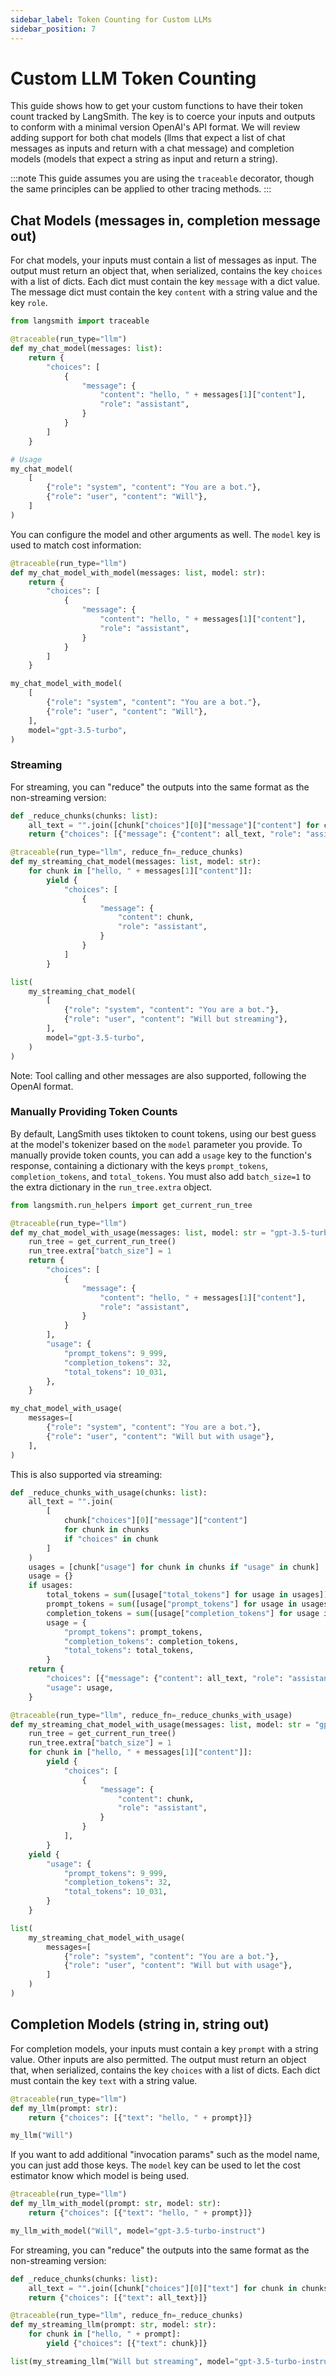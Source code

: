 ```yaml
---
sidebar_label: Token Counting for Custom LLMs
sidebar_position: 7
---
```


# Custom LLM Token Counting

This guide shows how to get your custom functions to have their token count tracked by LangSmith. The key is to coerce your inputs and outputs to conform with a minimal version OpenAI's API format.
We will review adding support for both chat models (llms that expect a list of chat messages as inputs and return with a chat message) and completion models (models that expect a string as input and return a string).

:::note
This guide assumes you are using the `traceable` decorator, though the same principles can be applied to other tracing methods.
:::

## Chat Models (messages in, completion message out)

For chat models, your inputs must contain a list of messages as input. The output must return an object that, when serialized, contains the key `choices` with a list of dicts. Each dict must contain the key `message` with a dict value. The message dict must contain the key `content` with a string value and the key `role`.

```python
from langsmith import traceable

@traceable(run_type="llm")
def my_chat_model(messages: list):
    return {
        "choices": [
            {
                "message": {
                    "content": "hello, " + messages[1]["content"],
                    "role": "assistant",
                }
            }
        ]
    }

# Usage
my_chat_model(
    [
        {"role": "system", "content": "You are a bot."},
        {"role": "user", "content": "Will"},
    ]
)
```

You can configure the model and other arguments as well. The `model` key is used to match cost information:

```python
@traceable(run_type="llm")
def my_chat_model_with_model(messages: list, model: str):
    return {
        "choices": [
            {
                "message": {
                    "content": "hello, " + messages[1]["content"],
                    "role": "assistant",
                }
            }
        ]
    }

my_chat_model_with_model(
    [
        {"role": "system", "content": "You are a bot."},
        {"role": "user", "content": "Will"},
    ],
    model="gpt-3.5-turbo",
)
```

### Streaming

For streaming, you can "reduce" the outputs into the same format as the non-streaming version:

```python
def _reduce_chunks(chunks: list):
    all_text = "".join([chunk["choices"][0]["message"]["content"] for chunk in chunks])
    return {"choices": [{"message": {"content": all_text, "role": "assistant"}}]}

@traceable(run_type="llm", reduce_fn=_reduce_chunks)
def my_streaming_chat_model(messages: list, model: str):
    for chunk in ["hello, " + messages[1]["content"]]:
        yield {
            "choices": [
                {
                    "message": {
                        "content": chunk,
                        "role": "assistant",
                    }
                }
            ]
        }

list(
    my_streaming_chat_model(
        [
            {"role": "system", "content": "You are a bot."},
            {"role": "user", "content": "Will but streaming"},
        ],
        model="gpt-3.5-turbo",
    )
)
```

Note: Tool calling and other messages are also supported, following the OpenAI format.

### Manually Providing Token Counts

By default, LangSmith uses tiktoken to count tokens, using our best guess at the model's tokenizer based on the `model` parameter you provide.
To manually provide token counts, you can add a `usage` key to the function's response, containing a dictionary with the keys `prompt_tokens`, `completion_tokens`, and `total_tokens`. You must also add `batch_size=1` to the extra dictionary in the `run_tree.extra` object.

```python
from langsmith.run_helpers import get_current_run_tree

@traceable(run_type="llm")
def my_chat_model_with_usage(messages: list, model: str = "gpt-3.5-turbo"):
    run_tree = get_current_run_tree()
    run_tree.extra["batch_size"] = 1
    return {
        "choices": [
            {
                "message": {
                    "content": "hello, " + messages[1]["content"],
                    "role": "assistant",
                }
            }
        ],
        "usage": {
            "prompt_tokens": 9_999,
            "completion_tokens": 32,
            "total_tokens": 10_031,
        },
    }

my_chat_model_with_usage(
    messages=[
        {"role": "system", "content": "You are a bot."},
        {"role": "user", "content": "Will but with usage"},
    ],
)
```

This is also supported via streaming:

```python
def _reduce_chunks_with_usage(chunks: list):
    all_text = "".join(
        [
            chunk["choices"][0]["message"]["content"]
            for chunk in chunks
            if "choices" in chunk
        ]
    )
    usages = [chunk["usage"] for chunk in chunks if "usage" in chunk]
    usage = {}
    if usages:
        total_tokens = sum([usage["total_tokens"] for usage in usages])
        prompt_tokens = sum([usage["prompt_tokens"] for usage in usages])
        completion_tokens = sum([usage["completion_tokens"] for usage in usages])
        usage = {
            "prompt_tokens": prompt_tokens,
            "completion_tokens": completion_tokens,
            "total_tokens": total_tokens,
        }
    return {
        "choices": [{"message": {"content": all_text, "role": "assistant"}}],
        "usage": usage,
    }

@traceable(run_type="llm", reduce_fn=_reduce_chunks_with_usage)
def my_streaming_chat_model_with_usage(messages: list, model: str = "gpt-3.5-turbo"):
    run_tree = get_current_run_tree()
    run_tree.extra["batch_size"] = 1
    for chunk in ["hello, " + messages[1]["content"]]:
        yield {
            "choices": [
                {
                    "message": {
                        "content": chunk,
                        "role": "assistant",
                    }
                }
            ],
        }
    yield {
        "usage": {
            "prompt_tokens": 9_999,
            "completion_tokens": 32,
            "total_tokens": 10_031,
        }
    }

list(
    my_streaming_chat_model_with_usage(
        messages=[
            {"role": "system", "content": "You are a bot."},
            {"role": "user", "content": "Will but with usage"},
        ]
    )
)
```

## Completion Models (string in, string out)

For completion models, your inputs must contain a key `prompt` with a string value. Other inputs are also permitted. The output must return an object that, when serialized, contains the key `choices` with a list of dicts. Each dict must contain the key `text` with a string value.

```python
@traceable(run_type="llm")
def my_llm(prompt: str):
    return {"choices": [{"text": "hello, " + prompt}]}

my_llm("Will")
```

If you want to add additional "invocation params" such as the model name, you can just add those keys. The `model` key can be used to let the cost estimator know which model is being used.

```python
@traceable(run_type="llm")
def my_llm_with_model(prompt: str, model: str):
    return {"choices": [{"text": "hello, " + prompt}]}

my_llm_with_model("Will", model="gpt-3.5-turbo-instruct")
```

For streaming, you can "reduce" the outputs into the same format as the non-streaming version:

```python
def _reduce_chunks(chunks: list):
    all_text = "".join([chunk["choices"][0]["text"] for chunk in chunks])
    return {"choices": [{"text": all_text}]}

@traceable(run_type="llm", reduce_fn=_reduce_chunks)
def my_streaming_llm(prompt: str, model: str):
    for chunk in ["hello, " + prompt]:
        yield {"choices": [{"text": chunk}]}

list(my_streaming_llm("Will but streaming", model="gpt-3.5-turbo-instruct"))
```
